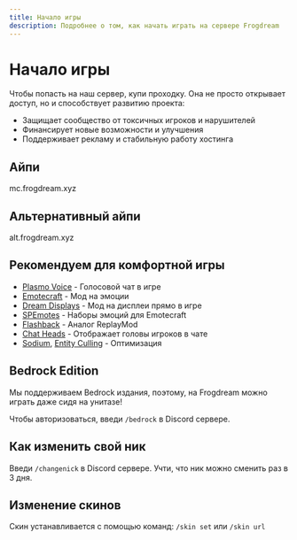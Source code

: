 ```yaml
---
title: Начало игры
description: Подробнее о том, как начать играть на сервере Frogdream
---
```


# Начало игры

Чтобы попасть на наш сервер, купи проходку. Она не просто открывает доступ, но и способствует развитию проекта:

- Защищает сообщество от токсичных игроков и нарушителей
- Финансирует новые возможности и улучшения
- Поддерживает рекламу и стабильную работу хостинга

## Айпи

<InfoBox color="green" copiable>
    mc.frogdream.xyz
</InfoBox>

## Альтернативный айпи

<InfoBox color="green" copiable>
    alt.frogdream.xyz
</InfoBox>

## Рекомендуем для комфортной игры

- [Plasmo Voice](https://modrinth.com/plugin/plasmo-voice) - Голосовой чат в игре
- [Emotecraft](https://modrinth.com/plugin/emotecraft) - Мод на эмоции
- [Dream Displays](https://modrinth.com/mod/dreamdisplays) - Мод на дисплеи прямо в игре
- [SPEmotes](https://docs.google.com/document/d/1AK0w8M1_oZ3Z3VxoETT4QJ-OjVsP1AzqE0kHhSazymQ/edit?tab=t.0) - Наборы эмоций для Emotecraft
- [Flashback](https://modrinth.com/mod/flashback) - Аналог ReplayMod
- [Chat Heads](https://modrinth.com/mod/chat-heads) - Отображает головы игроков в чате
- [Sodium](https://modrinth.com/mod/sodium), [Entity Culling](https://modrinth.com/mod/entityculling) - Оптимизация

<ButtonLink
  href="/assets/getting-started/FrogSborka 1.0.0.mrpack"
  text="Готовая сборка"
/>

## Bedrock Edition

Мы поддерживаем Bedrock издания, поэтому, на Frogdream можно играть даже сидя на унитазе!

Чтобы авторизоваться, введи `/bedrock` в Discord сервере.

## Как изменить свой ник

Введи `/changenick` в Discord сервере. Учти, что ник можно сменить раз в 3 дня.

## Изменение скинов

Скин устанавливается с помощью команд: `/skin set` или `/skin url`
